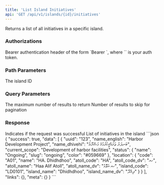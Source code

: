 ```yaml
---
title: 'List Island Initiatives'
api: 'GET /api/v1/islands/{id}/initiatives'
---
```


Returns a list of all initiatives in a specific island.

### Authorizations

<ParamField header="Authorization" type="string" required>
  Bearer authentication header of the form `Bearer <token>`, where `<token>` is your auth token.
</ParamField>

### Path Parameters

<ParamField path="id" type="string" required>
  The island ID
</ParamField>

### Query Parameters

<ParamField query="limit" type="integer">
  The maximum number of results to return
</ParamField>

<ParamField query="offset" type="integer">
  Number of results to skip for pagination
</ParamField>

### Response

<ResponseField name="success" type="boolean" required>
  Indicates if the request was successful
</ResponseField>

<ResponseField name="data" type="array" required>
  List of initiatives in the island
</ResponseField>

<ResponseExample>
```json
{
  "success": true,
  "data": [
    {
      "uuid": "123",
      "name_english": "Harbor Development Project",
      "name_dhivehi": "ބަނދަރު ތަރައްޤީކުރުމުގެ މަޝްރޫޢު",
      "current_scope": "Development of harbor facilities",
      "status": {
        "name": "Ongoing",
        "slug": "ongoing",
        "color": "#059669"
      },
      "location": {
        "code": "A01",
        "name": "HA. Dhidhdhoo",
        "atoll_code": "HA",
        "atoll_code_dv": "ހއ",
        "atoll_name": "Haa Alif Atoll",
        "atoll_name_dv": "ހއ އަތޮޅު",
        "island_code": "LD0101",
        "island_name": "Dhidhdhoo",
        "island_name_dv": "ދިއްދޫ"
      }
    }
  ],
  "links": {},
  "meta": {}
}
```
</ResponseExample> 